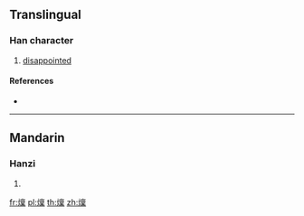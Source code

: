 {{character info/new}}
{{also|燷}}
==Translingual==

===Han character===
{{Han char|rn=86|rad=火|as=13|sn=17|four=|canj=FYWD|ids=⿰火稟}}

# [[disappointed]]

====References====
* {{Han ref|kx=0684.250|dkj=19463|hdz=32241.120|uh=71E3|ud=29155}}

----

==Mandarin==

===Hanzi===
{{cmn-hanzi|pin=[[lán]] ([[lan2]])|wg=lan<sup>2</sup>}}

# {{defn|lang=cmn|sort=火13}}

[[fr:燣]]
[[pl:燣]]
[[th:燣]]
[[zh:燣]]